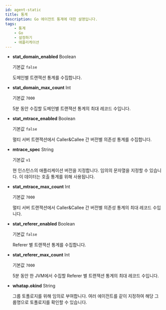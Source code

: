 ```yaml
---
id: agent-static
title: 통계
description: Go 에이전트 통계에 대한 설명입니다.
tags:
    - 통계
    - Go
    - 설정하기
    - 애플리케이션
---
```


* **stat_domain_enabled** <span class='type'>Boolean</span>

  기본값 `false`

  도메인별 트랜잭션 통계를 수집합니다.

* **stat_domain_max_count** <span class='type'>Int</span>

  기본값 `7000`

  5분 동안 수집할 도메인별 트랜잭션 통계의 최대 레코드 수입니다.

* **stat_mtrace_enabled** <span class='type'>Boolean</span>

  기본값 `false`

  멀티 서버 트랜잭션에서 Caller&Callee 간 버전별 의존성 통계를 수집합니다.

* **mtrace_spec** <span class='type'>String</span>

  기본값 `v1`

  현 인스턴스의 애플리케이션 버전을 지정합니다. 임의의 문자열을 지정할 수 있습니다. 이 데이터는 호출 통계를 위해 사용됩니다. 

* **stat_mtrace_max_count** <span class='type'>Int</span>

  기본값 `7000`

  멀티 서버 트랜잭션에서 Caller&Callee 간 버전별 의존성 통계의 최대 레코드 수입니다.

* **stat_referer_enabled** <span class='type'>Boolean</span>

  기본값 `false`

  Referer 별 트랜잭션 통계를 수집합니다.

* **stat_referer_max_count** <span class='type'>Int</span>

  기본값 `7000`

  5분 동안 한 JVM에서 수집할 Referer 별 트랜잭션 통계의 최대 레코드 수입니다.

* **whatap.okind** <span class='type'>String</span>

  그룹 토폴로지를 위해 임의로 부여합니다. 여러 에이전트를 같이 지정하여 해당 그룹명으로 토폴로지를 확인할 수 있습니다.
